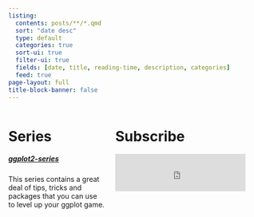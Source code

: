 ```yaml
---
listing:
  contents: posts/**/*.qmd
  sort: "date desc"
  type: default
  categories: true
  sort-ui: true
  filter-ui: true
  fields: [date, title, reading-time, description, categories]
  feed: true
page-layout: full
title-block-banner: false
---
```


:::: {.columns}

::: {.column width="40%"}
# Series

##### [ggplot2-series](ggplot-series.html)
This series contains a great deal of tips, tricks and packages 
that you can use to level up your ggplot game.
:::

::: {.column width="60%"}
# Subscribe
<iframe id="beehiiv-form" src="https://embeds.beehiiv.com/9232d2a2-6e85-4beb-b8ed-1de94e9e4f01?slim=true" data-test-id="beehiiv-embed" frameborder="0" scrolling="no" style="margin: 0; border-radius: 0px !important; background-color: transparent; height: 75px; width: 90%;"></iframe>
:::

::::
